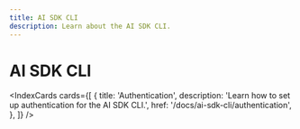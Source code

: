```yaml
---
title: AI SDK CLI
description: Learn about the AI SDK CLI.
---
```


# AI SDK CLI

<IndexCards
  cards={[
    {
      title: 'Authentication',
      description: 'Learn how to set up authentication for the AI SDK CLI.',
      href: '/docs/ai-sdk-cli/authentication',
    },
  ]}
/>
